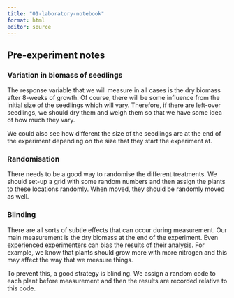 ```yaml
---
title: "01-laboratory-notebook"
format: html
editor: source
---
```


## Pre-experiment notes

### Variation in biomass of seedlings

The response variable that we will measure in all cases is the dry biomass after 8-weeks of growth. Of course, there will be some influence from the initial size of the seedlings which will vary. Therefore, if there are left-over seedlings, we should dry them and weigh them so that we have some idea of how much they vary.

We could also see how different the size of the seedlings are at the end of the experiment depending on the size that they start the experiment at.

### Randomisation

There needs to be a good way to randomise the different treatments. We should set-up a grid with some random numbers and then assign the plants to these locations randomly. When moved, they should be randomly moved as well.

### Blinding

There are all sorts of subtle effects that can occur during measurement. Our main measurement is the dry biomass at the end of the experiment. Even experienced experimenters can bias the results of their analysis. For example, we know that plants should grow more with more nitrogen and this may affect the way that we measure things.

To prevent this, a good strategy is blinding. We assign a random code to each plant before measurement and then the results are recorded relative to this code.






